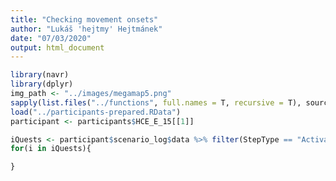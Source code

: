 ```yaml
---
title: "Checking movement onsets"
author: "Lukáš 'hejtmy' Hejtmánek"
date: "07/03/2020"
output: html_document
---
```

```r
library(navr)
library(dplyr)
img_path <- "../images/megamap5.png"
sapply(list.files("../functions", full.names = T, recursive = T), source)
load("../participants-prepared.RData")
participant <- participants$HCE_E_15[[1]]
```


```r
iQuests <- participant$scenario_log$data %>% filter(StepType == "Activate Quest") %>% pull(StepID) %>% unique()
for(i in iQuests){

}
```